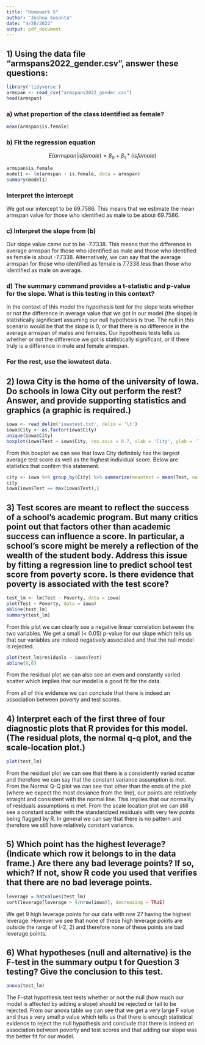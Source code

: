 ```yaml
---
title: "Homework 5"
author: "Joshua Susanto"
date: "4/28/2022"
output: pdf_document
---
```


## 1) Using the data file "armspans2022_gender.csv", answer these questions:

```r
library('tidyverse')
armspan <- read_csv("armspans2022_gender.csv")
head(armspan)
```

### a) what proportion of the class identified as female?

```r
mean(armspan$is.female)
```


### b) Fit the regression equation 

$$E(armspan|isfemale) =  \beta_0 + \beta_1 * (isfemale)$$
```r
armspan$is.female
model1 <- lm(armspan ~ is.female, data = armspan)
summary(model1)
```


### Interpret the intercept

We got our intercept to be 69.7586. This means that we estimate the mean armspan value for those who identified as male to be about 69.7586. 

### c) Interpret the slope from (b)

Our slope value came out to be -7.7338. This means that the difference in average armspan for those who identified as male and those who identified as female is about -7.7338. Alternatively, we can say that the average armspan for those who identified as female is 7.7338 less than those who identified as male on average.

### d) The summary command provides a t-statistic and p-value for the slope.  What is this testing in this context?

In the context of this model the hypothesis test for the slope tests whether or not the difference in average value that we got in our model (the slope) is statistically significant assuming our null hypothesis is true. The null in this scenario would be that the slope is 0, or that there is no difference in the average armspan of males and females. Our hypothesis tests tells us whether or not the difference we got is statistically significant, or if there truly is a difference in male and female armspan.

### For the rest, use the iowatest data.

## 2) Iowa City is the home of the university of Iowa. Do schools in Iowa City out perform the rest? Answer, and provide supporting statistics and graphics (a graphic is required.)

```r
iowa <- read_delim('iowatest.txt', delim = '\t')
iowa$City <- as.factor(iowa$City)
unique(iowa$City)
boxplot(iowa$Test ~ iowa$City, cex.axis = 0.7, xlab = 'City', ylab = 'Test')
```

From this boxplot we can see that Iowa City definitely has the largest average test score as well as the highest individual score. Below are statistics that confirm this statement. 
```r
city <- iowa %>% group_by(City) %>% summarize(meantest = mean(Test, na.rm = TRUE)) %>% arrange(desc(meantest))
city
iowa[iowa$Test == max(iowa$Test),]
```


## 3) Test scores are meant to reflect the success of a school's academic program. But many critics point out that factors other than academic success can influence a score. In particular, a school's score might be merely a reflection of the wealth of the student body. Address this issue by fitting a regression line to predict school test score from poverty score. Is there evidence that poverty is associated with the test score?

```r
test_lm <- lm(Test ~ Poverty, data = iowa)
plot(Test ~ Poverty, data = iowa)
abline(test_lm)
summary(test_lm)
```

From this plot we can clearly see a negative linear correlation between the two variables. We get a small (< 0.05) p-value for our slope which tells us that our variables are indeed negatively associated and that the null model is rejected. 

```r
plot(test_lm$residuals ~ iowa$Test)
abline(0,0)
```

From the residual plot we can also see an even and constantly varied scatter which implies that our model is a good fit for the data.

From all of this evidence we can conclude that there is indeed an association between poverty and test scores.

## 4) Interpret each of the first three of four diagnostic plots that R provides for this model. (The residual plots, the normal q-q plot, and the scale-location plot.)

```r
plot(test_lm)
```

From the residual plot we can see that there is a consistently varied scatter and therefore we can say that the constant variance assumption is met. From the Normal Q-Q plot we can see that other than the ends of the plot (where we expect the most deviance from the line), our points are relatively straight and consistent with the normal line. This implies that our normality of residuals assumptions is met. From the scale location plot we can still see a constant scatter with the standardized residuals with very few points being flagged by R. In general we can say that there is no pattern and therefore we still have relatively constant variance.


## 5) Which point has the highest leverage? (Indicate which row it belongs to in the data frame.) Are there any bad leverage points? If so, which? If not, show R code you used that verifies that there are no bad leverage points.

```r
leverage = hatvalues(test_lm)
sort(leverage[leverage > 4/nrow(iowa)], decreasing = TRUE)
```

We get 9 high leverage points for our data with row 27 having the highest leverage. However we see that none of these high leverage points are outside the range of (-2, 2) and therefore none of these points are bad leverage points. 

## 6) What hypotheses (null and alternative) is the F-test in the summary outpu t for Question 3 testing? Give the conclusion to this test.

```r
anova(test_lm)
```

The F-stat hypothesis test tests whether or not the null (how much our model is affected by adding a slope) should be rejected or fail to be rejected. From our anova table we can see that we get a very large F value and thus a very small p value which tells us that there is enough statistical evidence to reject the null hypothesis and conclude that there is indeed an association between poverty and test scores and that adding our slope was the better fit for our model.
